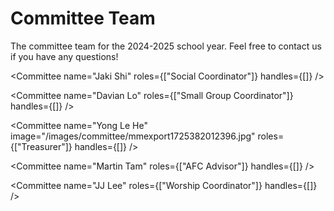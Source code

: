# Committee Team

The committee team for the 2024-2025 school year. Feel free to contact us if you have any questions!

<CommitteeGrid>
  <Committee name="Joshua Siu" roles={["Chair"]} handles={[]} />

  <Committee name="Jaki Shi" roles={["Social Coordinator"]} handles={[]} />

  <Committee name="Davian Lo" roles={["Small Group Coordinator"]} handles={[]} />

  <Committee name="Yong Le He" image="/images/committee/mmexport1725382012396.jpg" roles={["Treasurer"]} handles={[]} />

  <Committee name="Martin Tam" roles={["AFC Advisor"]} handles={[]} />

  <Committee name="JJ Lee" roles={["Worship Coordinator"]} handles={[]} />
</CommitteeGrid>
